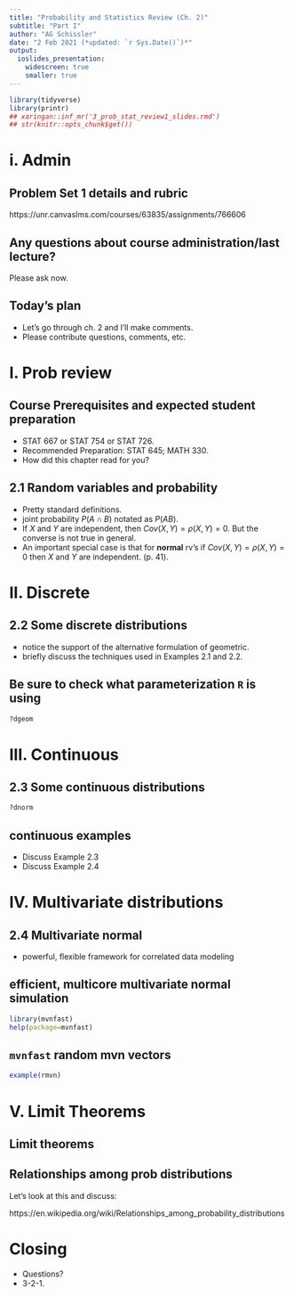 ```yaml
---
title: "Probability and Statistics Review (Ch. 2)"
subtitle: "Part I"
author: "AG Schissler"
date: "2 Feb 2021 (*updated: `r Sys.Date()`)*"
output:
  ioslides_presentation:
    widescreen: true
    smaller: true
---
```


```r
library(tidyverse)
library(printr)
## xaringan::inf_mr('3_prob_stat_review1_slides.rmd')
## str(knitr::opts_chunk$get())
```

<!-- open up etext as you go. don't typeset the chapter -->

# i. Admin

## Problem Set 1 details and rubric

https://unr.canvaslms.com/courses/63835/assignments/766606

## Any questions about course administration/last lecture?

Please ask now.

## Today's plan

- Let's go through ch. 2 and I'll make comments.  
- Please contribute questions, comments, etc.

# I. Prob review

## Course Prerequisites and expected student preparation

- STAT 667 or STAT 754 or STAT 726.  
- Recommended Preparation: STAT 645; MATH 330.  
- How did this chapter read for you?  


## 2.1 Random variables and probability

- Pretty standard definitions.  
- joint probability $P( A \cap B )$ notated as $P( AB )$.  
- If $X$ and $Y$ are independent, then $Cov(X,Y)=\rho(X,Y)=0$. But the converse is not true in general.   
- An important special case is that for **normal** rv's if $Cov(X,Y)=\rho(X,Y)=0$ then $X$ and $Y$ are independent. (p. 41).

# II. Discrete

## 2.2 Some discrete distributions

- notice the support of the alternative formulation of geometric.  
- briefly discuss the techniques used in Examples 2.1 and 2.2.  

## Be sure to check what parameterization `R` is using

```r
?dgeom
```

# III. Continuous

## 2.3 Some continuous distributions

```r
?dnorm
```

## continuous examples

- Discuss Example 2.3  
- Discuss Example 2.4

# IV. Multivariate distributions 

## 2.4 Multivariate normal

- powerful, flexible framework for correlated data modeling

## efficient, multicore multivariate normal simulation

```r
library(mvnfast)
help(package=mvnfast)
```

## `mvnfast` random mvn vectors

```r
example(rmvn)
```

# V. Limit Theorems

## Limit theorems

## Relationships among prob distributions

Let's look at this and discuss:

https://en.wikipedia.org/wiki/Relationships_among_probability_distributions

# Closing

- Questions?
- 3-2-1.
